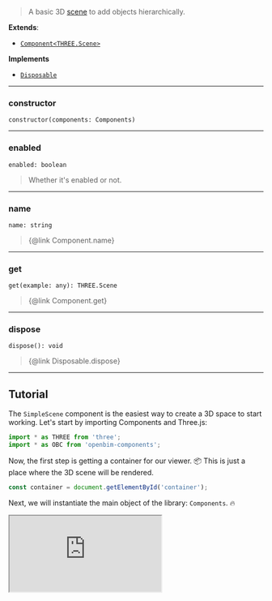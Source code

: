  > A basic 3D [scene](https://threejs.org/docs/#api/en/scenes/Scene) to add objects hierarchically.

**Extends**:

- [`Component<THREE.Scene>`](*)

**Implements**

- [`Disposable`](*)

___
### constructor

`constructor(components: Components)`

___
### enabled

`enabled: boolean`

> Whether it's enabled or not.

___
### name

`name: string`

> {@link Component.name}

___
### get

`get(example: any): THREE.Scene`

> {@link Component.get}

___
### dispose

`dispose(): void`

> {@link Disposable.dispose}

___

## Tutorial
The `SimpleScene` component is the easiest way to create a 3D space to start working.
Let's start by importing Components and Three.js:

```js
import * as THREE from 'three';
import * as OBC from 'openbim-components';
```
Now, the first step is getting a container for our viewer. 📦
This is just a place where the 3D scene will be rendered.

```js
const container = document.getElementById('container');
```
Next, we will instantiate the main object of the library: `Components`. 🔥

  
  <iframe src="https://ifcjs.github.io/components/src/core/SimpleScene/index.html"></iframe>
  
  